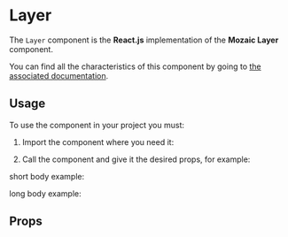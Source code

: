 
<Meta title="Components/Layer" component={Layer} />

# Layer

The `Layer` component is the **React.js** implementation of the **Mozaic Layer** component.

You can find all the characteristics of this component by going to [the associated documentation](https://mozaic.adeo.cloud/Components/Layer/).

## Usage

To use the component in your project you must:

1. Import the component where you need it:

<Source language="javascript" code="import { Layer } from 'bigfish-wms--mozaic-react';" />

2. Call the component and give it the desired props, for example:

short body example:

<Canvas withSource="open">
    <Story story={ShortBody} />
</Canvas>

long body example:

<Canvas withSource="open">
    <Story story={LongBody} />
</Canvas>

## Props

<ArgsTable of={Layer} />
